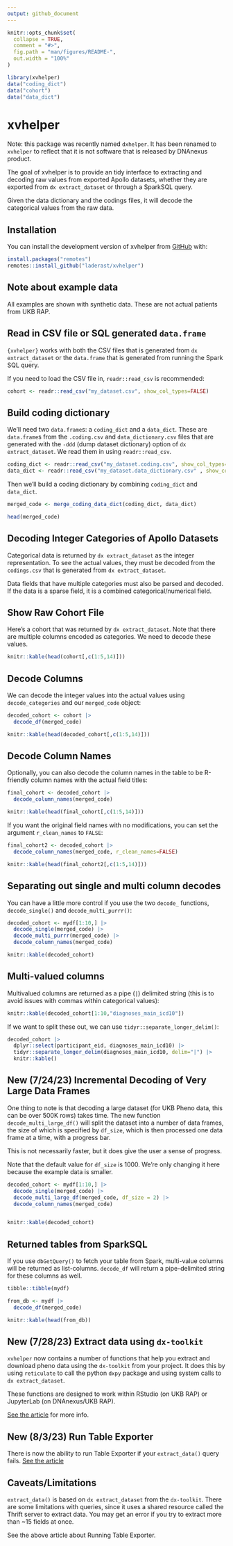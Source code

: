 ```yaml
---
output: github_document
---
```


<!-- README.md is generated from README.Rmd. Please edit that file -->

```r
knitr::opts_chunk$set(
  collapse = TRUE,
  comment = "#>",
  fig.path = "man/figures/README-",
  out.width = "100%"
)

library(xvhelper)
data("coding_dict")
data("cohort")
data("data_dict")
```

# xvhelper

<!-- badges: start -->
<!-- badges: end -->

Note: this package was recently named `dxhelper`. It has been renamed to `xvhelper` to reflect that it is not software that is released by DNAnexus product. 

The goal of xvhelper is to provide an tidy interface to extracting and decoding raw values from exported Apollo datasets, whether they are exported from `dx extract_dataset` or through a SparkSQL query.

Given the data dictionary and the codings files, it will decode the categorical values from the raw data.

## Installation

You can install the development version of xvhelper from [GitHub](https://github.com/) with:

``` r
install.packages("remotes")
remotes::install_github("laderast/xvhelper")
```

## Note about example data

All examples are shown with synthetic data. These are not actual patients from UKB RAP.


## Read in CSV file or SQL generated `data.frame`

`{xvhelper}` works with both the CSV files that is generated from `dx extract_dataset` or the `data.frame` that is generated from running the Spark SQL query.

If you need to load the CSV file in, `readr::read_csv` is recommended:

```r
cohort <- readr::read_csv("my_dataset.csv", show_col_types=FALSE)
```

## Build coding dictionary

We'll need two `data.frame`s: a `coding_dict` and a `data_dict`. These are `data.frame`s from the `.coding.csv` and `data_dictionary.csv` files that are generated with the `-ddd` (dump dataset dictionary) option of `dx extract_dataset`. We read them in using `readr::read_csv`.

```r
coding_dict <- readr::read_csv("my_dataset.coding.csv", show_col_types=FALSE)
data_dict <- readr::read_csv("my_dataset.data_dictionary.csv" , show_col_types=FALSE)
```

Then we'll build a coding dictionary by combining `coding_dict` and `data_dict`. 

```r
merged_code <- merge_coding_data_dict(coding_dict, data_dict)

head(merged_code)
```


## Decoding Integer Categories of Apollo Datasets

Categorical data is returned by `dx extract_dataset` as the integer representation. To see the actual values, they must be decoded from the `codings.csv` that is generated from `dx extract_dataset`. 

Data fields that have multiple categories must also be parsed and decoded. If the data is a sparse field, it is a combined categorical/numerical field.

## Show Raw Cohort File

Here's a cohort that was returned by `dx extract_dataset`. Note that there are multiple columns encoded as categories. We need to decode these values.

```r
knitr::kable(head(cohort[,c(1:5,14)]))
```


## Decode Columns

We can decode the integer values into the actual values using `decode_categories` and our `merged_code` object:

```r
decoded_cohort <- cohort |>
  decode_df(merged_code)

knitr::kable(head(decoded_cohort[,c(1:5,14)]))
```

## Decode Column Names

Optionally, you can also decode the column names in the table to be R-friendly column names with the actual field titles:

```r
final_cohort <- decoded_cohort |>
  decode_column_names(merged_code)

knitr::kable(head(final_cohort[,c(1:5,14)]))
```

If you want the original field names with no modifications, you can set the argument `r_clean_names` to `FALSE`:

```r
final_cohort2 <- decoded_cohort |>
  decode_column_names(merged_code, r_clean_names=FALSE)

knitr::kable(head(final_cohort2[,c(1:5,14)]))
```

## Separating out single and multi column decodes

You can have a little more control if you use the two `decode_` functions, `decode_single()` and `decode_multi_purrr()`:

```r
decoded_cohort <- mydf[1:10,] |>
  decode_single(merged_code) |>
  decode_multi_purrr(merged_code) |>
  decode_column_names(merged_code)

knitr::kable(decoded_cohort)
```

## Multi-valued columns

Multivalued columns are returned as a pipe (`|`) delimited string (this is to avoid issues with commas within categorical values):


```r
knitr::kable(decoded_cohort[1:10,"diagnoses_main_icd10"])
```

If we want to split these out, we can use `tidyr::separate_longer_delim()`:

```r
decoded_cohort |>
  dplyr::select(participant_eid, diagnoses_main_icd10) |>
  tidyr::separate_longer_delim(diagnoses_main_icd10, delim="|") |>
  knitr::kable()
```

## New (7/24/23) Incremental Decoding of Very Large Data Frames

One thing to note is that decoding a large dataset (for UKB Pheno data, this can be over 500K rows) takes time. The new function `decode_multi_large_df()` will split the dataset into a number of data frames, the size of which is specified by `df_size`, which is then processed one data frame at a time, with a progress bar.

This is not necessarily faster, but it does give the user a sense of progress. 

Note that the default value for `df_size` is 1000. We're only changing it here because the example data is smaller.

```r
decoded_cohort <- mydf[1:10,] |>
  decode_single(merged_code) |>
  decode_multi_large_df(merged_code, df_size = 2) |>
  decode_column_names(merged_code)


knitr::kable(decoded_cohort)
```

## Returned tables from SparkSQL

If you use `dbGetQuery()` to fetch your table from Spark, multi-value columns will be returned as list-columns. `decode_df` will return a pipe-delimited string for these columns as well.

```r
tibble::tibble(mydf)
```

```r
from_db <- mydf |> 
  decode_df(merged_code)

knitr::kable(head(from_db))
```

## New (7/28/23) Extract data using `dx-toolkit`

`xvhelper` now contains a number of functions that help you extract and download pheno data using the `dx-toolkit` from your project. It does this by using `reticulate` to call the python `dxpy` package and using system calls to `dx extract_dataset`.

These functions are designed to work within RStudio (on UKB RAP) or JupyterLab (on DNAnexus/UKB RAP).

[See the article](https://laderast.github.io/xvhelper/articles/downloading-pheno-data.html) for more info.

## New (8/3/23) Run Table Exporter

There is now the ability to run Table Exporter if your `extract_data()` query fails. [See the article](https://laderast.github.io/xvhelper/articles/Running-Table-Exporter.html)

## Caveats/Limitations

`extract_data()` is based on `dx extract_dataset` from the `dx-toolkit`. There are some limitations with queries, since it uses a shared resource called the Thrift server to extract data. You may get an error if you try to extract more than ~15 fields at once.

See the above article about Running Table Exporter.
